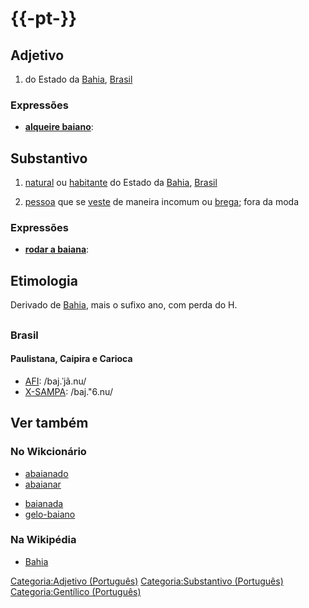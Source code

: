 ={{-pt-}}=
==Adjetivo==
{{flex.pt|ms=baiano|mp=baianos|fs=baiana|fp=baianas}}
{{paroxítona|bai|a|no}}
# do Estado da [[Bahia]], [[Brasil]]

===Expressões===
* '''[[alqueire baiano]]''': 

==Substantivo==
{{paroxítona|bai|a|no}}
# [[natural]] ou [[habitante]] do Estado da [[Bahia]], [[Brasil]]
# {{escopo|São Paulo, Brasil; popular; pejorativo}} [[pessoa]] que se [[vestir|veste]] de maneira incomum ou [[brega]]; fora da moda

===Expressões===
* '''[[rodar a baiana]]''': 

== Etimologia ==
Derivado de [[Bahia]], mais o sufixo ano, com perda do H.

=={{pronúncia|pt}}==
===Brasil===
====Paulistana, Caipira e Carioca====
* [[AFI]]: /baj.ˈjã.nu/
* [[X-SAMPA]]: /baj."6.nu/

==Ver também==
===No Wikcionário===
{{verTambém.Ini}}
* [[abaianado]]
* [[abaianar]]
{{verTambém.NovaColuna}}
* [[baianada]]
* [[gelo-baiano]]
{{verTambém.Fim}}

===Na Wikipédia===
* [[:w:Bahia|Bahia]]

[[Categoria:Adjetivo (Português)]]
[[Categoria:Substantivo (Português)]]
[[Categoria:Gentílico (Português)]]

